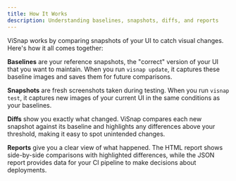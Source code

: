 ```yaml
---
title: How It Works
description: Understanding baselines, snapshots, diffs, and reports
---
```


ViSnap works by comparing snapshots of your UI to catch visual changes. Here's how it all comes together:

**Baselines** are your reference snapshots, the "correct" version of your UI that you want to maintain. When you run `visnap update`, it captures these baseline images and saves them for future comparisons.

**Snapshots** are fresh screenshots taken during testing. When you run `visnap test`, it captures new images of your current UI in the same conditions as your baselines.

**Diffs** show you exactly what changed. ViSnap compares each new snapshot against its baseline and highlights any differences above your threshold, making it easy to spot unintended changes.

**Reports** give you a clear view of what happened. The HTML report shows side-by-side comparisons with highlighted differences, while the JSON report provides data for your CI pipeline to make decisions about deployments.
